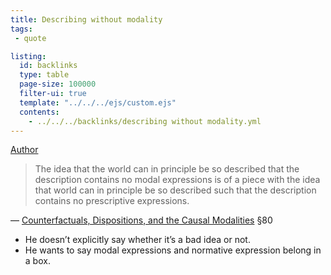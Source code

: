 ```yaml
---
title: Describing without modality
tags: 
 - quote

listing:
  id: backlinks
  type: table
  page-size: 100000
  filter-ui: true
  template: "../../../ejs/custom.ejs"
  contents:
    - ../../../backlinks/describing without modality.yml
---
```


[Author](/docs/phil/people/Wilfrid Sellars.html)

> The idea that the world can in principle be so described that the description
contains no modal expressions is of a piece with the idea that world can in
principle be so described such that the description contains no prescriptive
expressions. 

—  [Counterfactuals, Dispositions, and the Causal Modalities](/docs/phil/works/Counterfactuals, Dispositions, and the Causal Modalities.html) §80

- He doesn't explicitly say whether it's a bad idea or not.
- He wants to say modal expressions and normative expression belong in a box.
